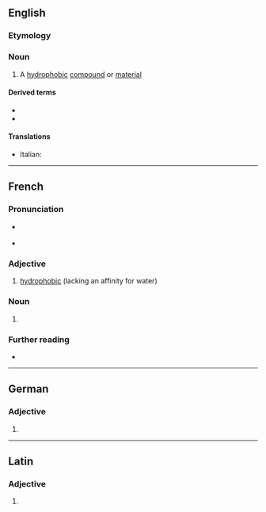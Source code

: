 ==English==
{{wikipedia}}

===Etymology===
{{confix|en|hydro|phobe}}

===Noun===
{{en-noun}}

# {{lb|en|chemistry}} A [[hydrophobic]] [[compound]] or [[material]]

====Derived terms====
* {{l|en|hydrophobic}}
* {{l|en|superhydrophobe}}

====Translations====
{{trans-top|hydrophobic compound or material}}
* Italian: {{t+|it|idrofobo|m}}
{{trans-mid}}
{{trans-bottom}}

----

==French==

===Pronunciation===
* {{fr-muteh}} {{fr-IPA}}
* {{audio|fr|LL-Q150 (fra)-DSwissK-hydrophobe.wav|Audio}}

===Adjective===
{{fr-adj}}

# [[hydrophobic]] (lacking an affinity for water)

===Noun===
{{fr-noun|mf}}

# {{l|en|hydrophobe}}

===Further reading===
* {{R:TLFi}}

----

==German==

===Adjective===
{{head|de|adjective form}}

# {{inflection of|de|hydrophob||str//mix|nom//acc|f|s|;|str|nom//acc|p|;|wk|nom|all-gender|s|;|wk|acc|f//n|s}}

----

==Latin==

===Adjective===
{{la-adj-form|hydrophobe}}

# {{inflection of|la|hydrophobus||voc|m|s}}